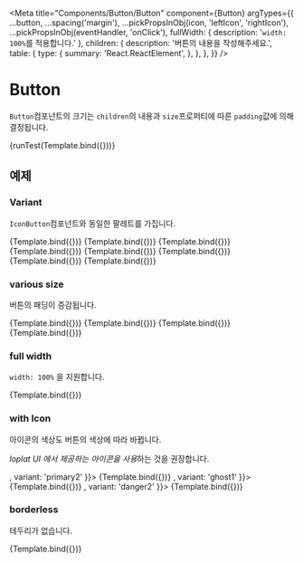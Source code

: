 
<Meta
  title="Components/Button/Button"
  component={Button}
  argTypes={{
    ...button,
    ...spacing('margin'),
    ...pickPropsInObj(icon, 'leftIcon', 'rightIcon'),
    ...pickPropsInObj(eventHandler, 'onClick'),
    fullWidth: { description: '`width: 100%`를 적용합니다.' },
    children: {
      description: '버튼의 내용을 작성해주세요.',
      table: {
        type: {
          summary: 'React.ReactElement',
        },
      },
    },
  }}
/>


# Button

`Button`컴포넌트의 크기는 `children`의 내용과 `size`프로퍼티에 따른 `padding`값에 의해 결정됩니다.

<Canvas>
  <Story name="default" args={{ children: 'default', role: 'button' }}>
    {runTest(Template.bind({}))}
  </Story>
</Canvas>

<ArgsTable story="default" />

## 예제

### Variant

`IconButton`컴포넌트와 동일한 팔레트를 가집니다.

<Canvas>
  <Story name="primary1" args={{ children: 'primary1', variant: 'primary1' }}>
    {Template.bind({})}
  </Story>
  <Story name="primary2" args={{ children: 'primary2', variant: 'primary2' }}>
    {Template.bind({})}
  </Story>
  <Story name="danger1" args={{ children: 'danger1', variant: 'danger1' }}>
    {Template.bind({})}
  </Story>
  <Story name="danger2" args={{ children: 'danger2', variant: 'danger2' }}>
    {Template.bind({})}
  </Story>
  <Story name="solid" args={{ children: 'solid', variant: 'solid' }}>
    {Template.bind({})}
  </Story>
  <Story name="ghost1" args={{ children: 'ghost1', variant: 'ghost1' }}>
    {Template.bind({})}
  </Story>
  <Story name="ghost2" args={{ children: 'ghost2', variant: 'ghost2' }}>
    {Template.bind({})}
  </Story>
  <Story name="white" args={{ children: 'white', variant: 'white' }}>
    {Template.bind({})}
  </Story>
</Canvas>

### various size

버튼의 패딩이 증감됩니다.

<Canvas>
  <Story name="xs" args={{ children: 'xs', size: 'xs' }}>
    {Template.bind({})}
  </Story>
  <Story name="sm" args={{ children: 'sm', size: 'sm' }}>
    {Template.bind({})}
  </Story>
  <Story name="md" args={{ children: 'md', size: 'md' }}>
    {Template.bind({})}
  </Story>
  <Story name="lg" args={{ children: 'lg', size: 'lg' }}>
    {Template.bind({})}
  </Story>
</Canvas>

### full width

`width: 100%` 을 지원합니다.

<Canvas>
  <Story name="full width" args={{ children: 'full width', fullWidth: true }}>
    {Template.bind({})}
  </Story>
</Canvas>

### with Icon

아이콘의 색상도 버튼의 색상에 따라 바뀝니다.

*loplat UI 에서 제공하는 아이콘을 사용*하는 것을 권장합니다.

<Canvas>
  <Story name="left icon primary2" args={{ children: 'left icon', leftIcon: <Alert />, variant: 'primary2' }}>
    {Template.bind({})}
  </Story>
  <Story name="left icon ghost" args={{ children: 'left icon', leftIcon: <Alert />, variant: 'ghost1' }}>
    {Template.bind({})}
  </Story>
  <Story name="right icon danger2" args={{ children: 'right icon', rightIcon: <Alert />, variant: 'danger2' }}>
    {Template.bind({})}
  </Story>
</Canvas>

### borderless

테두리가 없습니다.

<Canvas>
  <Story name="borderless button" args={{ children: 'primary2 borderless', variant: 'primary2', borderless: true }}>
    {Template.bind({})}
  </Story>
</Canvas>

